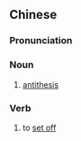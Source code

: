 {{also|映衬}}
==Chinese==
{{zh-forms|s=映衬}}

===Pronunciation===
{{zh-pron
|m=yìngchèn
|c=jing2 can3
|mn=qz,xm,zz:èng-chhìn/qz:èng-chhàn
|cat=adj
}}

===Noun===
{{zh-noun}}

# [[antithesis]]

===Verb===
{{zh-verb}}

# to [[set off]]